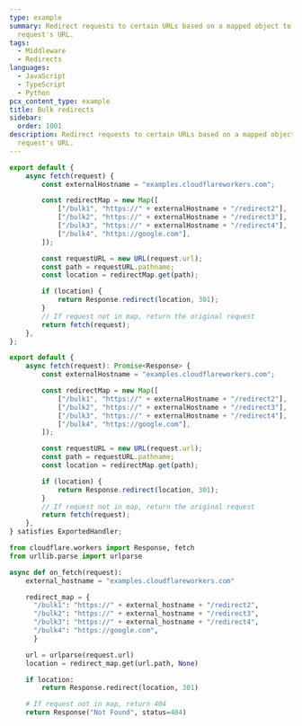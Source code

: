 ```yaml
---
type: example
summary: Redirect requests to certain URLs based on a mapped object to the
  request's URL.
tags:
  - Middleware
  - Redirects
languages:
  - JavaScript
  - TypeScript
  - Python
pcx_content_type: example
title: Bulk redirects
sidebar:
  order: 1001
description: Redirect requests to certain URLs based on a mapped object to the
  request's URL.
---
```



<Tabs syncKey="workersExamples"> <TabItem label="JavaScript" icon="seti:javascript">

```js
export default {
	async fetch(request) {
		const externalHostname = "examples.cloudflareworkers.com";

		const redirectMap = new Map([
			["/bulk1", "https://" + externalHostname + "/redirect2"],
			["/bulk2", "https://" + externalHostname + "/redirect3"],
			["/bulk3", "https://" + externalHostname + "/redirect4"],
			["/bulk4", "https://google.com"],
		]);

		const requestURL = new URL(request.url);
		const path = requestURL.pathname;
		const location = redirectMap.get(path);

		if (location) {
			return Response.redirect(location, 301);
		}
		// If request not in map, return the original request
		return fetch(request);
	},
};
```

</TabItem> <TabItem label="TypeScript" icon="seti:typescript">

```ts
export default {
	async fetch(request): Promise<Response> {
		const externalHostname = "examples.cloudflareworkers.com";

		const redirectMap = new Map([
			["/bulk1", "https://" + externalHostname + "/redirect2"],
			["/bulk2", "https://" + externalHostname + "/redirect3"],
			["/bulk3", "https://" + externalHostname + "/redirect4"],
			["/bulk4", "https://google.com"],
		]);

		const requestURL = new URL(request.url);
		const path = requestURL.pathname;
		const location = redirectMap.get(path);

		if (location) {
			return Response.redirect(location, 301);
		}
		// If request not in map, return the original request
		return fetch(request);
	},
} satisfies ExportedHandler;
```

</TabItem> <TabItem label="Python" icon="seti:python">

```py
from cloudflare.workers import Response, fetch
from urllib.parse import urlparse

async def on_fetch(request):
    external_hostname = "examples.cloudflareworkers.com"

    redirect_map = {
      "/bulk1": "https://" + external_hostname + "/redirect2",
      "/bulk2": "https://" + external_hostname + "/redirect3",
      "/bulk3": "https://" + external_hostname + "/redirect4",
      "/bulk4": "https://google.com",
      }

    url = urlparse(request.url)
    location = redirect_map.get(url.path, None)

    if location:
        return Response.redirect(location, 301)

    # If request not in map, return 404
    return Response("Not Found", status=404)
```

</TabItem> </Tabs>

